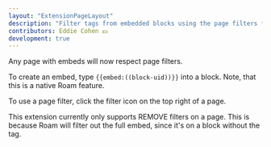 ```yaml
---
layout: "ExtensionPageLayout"
description: "Filter tags from embedded blocks using the page filters from above"
contributors: Eddie Cohen 💵
development: true
---
```


Any page with embeds will now respect page filters. 

To create an embed, type `{{embed:((block-uid))}}` into a block. Note, that this is a native Roam feature.

To use a page filter, click the filter icon on the top right of a page. 

This extension currently only supports REMOVE filters on a page. This is because Roam will filter out the full embed, since it's on a block without the tag.
